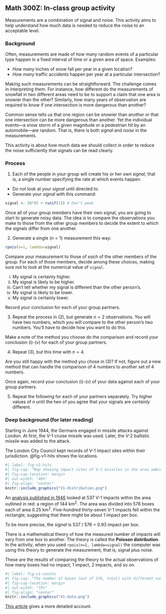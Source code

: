 ## Math 300Z: In-class group activity

Measurements are a combination of signal and noise. This activity aims to help understand how much data is needed to reduce the noise to an acceptable level.

### Background

Often, measurements are made of *how many* random events of a particular type happen in a fixed interval of time or a given area of space. Examples:

- *How many* inches of snow fall per year in a given location?
- *How many* traffic accidents happen per year at a particular intersection?

Making such measurements can be straightforward. The challenge comes in interpreting them. For instance, how different do the measurements of snowfall in two different areas need to be to support a claim that one area is snowier than the other? Similarly, how many years of observation are required to know if one intersection is more dangerous than another?

Common sense tells us that one region can be snowier than another or that one intersection can be more dangerous than another. Yet the individual events---a snow storm of a given magnitude or a pedestrian hit by an automobile---are random. That is, there is both *signal* and *noise* in the measurements.

This activity is about how much data we should collect in order to reduce the noise sufficiently that signals can be read clearly.

### Process

1. Each of the people in your group will create his or her own *signal*, that is, a single number specifying the rate at which events happen. 

- Do not look at your *signal* until directed to.
- Generate your *signal* with this command:

```r
signal <- 50*(5 + runif(1)) # Don't peek
```

Once all of your group members have their own signal, you are going to start to generate noisy data. The idea is to compare the observations you make to those from the other group members to decide the extent to which the signals differ from one another.

2. Generate a single ($n=1$) measurement this way: 

```r
rpois(n=1, lambda=signal)
```

Compare your measurement to those of *each* of the other members of the group. For each of those members, decide among these choices, making sure not to look at the numerical value of `signal`.

i. My signal is certainly higher.
#. My signal is likely to be higher.
#. Can't tell whether my signal is different than the other person's.
#. My signal is likely to be lower.
#. My signal is certainly lower.
    
Record your conclusion for each of your group partners.

3. Repeat the process in (2), but generate $n=2$ observations. You will have two numbers, which you will compare to the other person's two numbers. You'll have to decide how you want to do this. 

Make a note of the method you choose do the comparison and record your conclusion (i)-(v) for each of your group partners.

4. Repeat (3), but this time with $n=4$.

Are you still happy with the method you chose in (3)? If not, figure out a new method that can handle the comparison of 4 numbers to another set of 4 numbers.

Once again, record your conclusion (i)-(v) of your data against each of your group partners.

5. Repeat the following for each of your partners separately. Try higher values of $n$ until the two of you agree that your signals are *certainly* different.

### Deep background (for later reading)

Starting in June 1944, the Germans engaged in missile attacks against London. At first, the V-1 cruise missile was used. Later, the V-2 ballistic missile was added to the attack.

The London City Council kept records of V-1 impact sites within their jurisdiction. @fig-v1-hits shows the locations.

```r
#| label: fig-v1-hits
#| fig-cap: "Map showing impact sites of V-1 missiles in the area administered by the London City Council. The Thames river is shown in blue. The map does not show impacts outside the LCC region."
#| fig-cap-location: margin
#| out-width: "40%"
#| fig-align: "center"
knitr::include_graphics("V1-distribution.png")
```

An [analysis published in 1946](https://www.jstor.org/stable/41138751) looked at 537 V-1 impacts within the area outlined in red: a region of 144 km^2^. The area was divided into 576 boxes each of area 0.25 km^2^. Five-hundred thirty-seven V-1 impacts fell within the rectangle; suggesting that there might be about 1 impact per box. 

To be more precise, the *signal* is 537 / 576 = 0.93 impact per box.

There is a mathematical theory of how the measured number of impacts will vary from one box to another. The theory is called the **Poisson distribution**. In the activity, when you used `rpois(n=1, lambda=signal)` the computer was using this theory to generate the measurement, that is, signal plus noise.

These are the results of comparing the theory to the actual observations of how many boxes had no impact, 1 impact, 2 impacts, and so on.

```r
#| label: fig-v1-counts
#| fig-cap: "The number of boxes (out of 576, total) with different numbers of impacts. The Poisson theory result is in the middle column. (Copied from the [1946 analysis paper](https://www.jstor.org/stable/41138751)."
#| fig-cap-location: margin
#| out-width: "75%"
#| fig-align: "center"
knitr::include_graphics("V1-data.png")
```

[This article](https://rss.onlinelibrary.wiley.com/doi/pdf/10.1111/j.1740-9713.2019.01315.x) gives a more detailed account.



